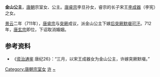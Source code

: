 {{東亞女性歷史人物
| 名稱=金山公主
| 身份=[[唐朝|唐朝]]公主
| 畫像=
| 說明=
| 姓=李
| 封爵=[[公主|公主]]
| 位號=
| 封號=金山公主
| 出生年=
| 婚年=
| 逝世年=
| 諡號=
| 墳墓=
| 父親=[[李憲_(寧王)|李成器]]
|}}
'''金山公主'''，[[唐朝|唐朝]]宗室女、公主。[[唐睿宗|唐睿宗]]李旦孙女，睿宗的长子宋王[[李憲_(寧王)|李成器]]（李宪）之女。

[[景云|景云]]二年（711年），[[唐睿宗|唐睿宗]]与[[突厥汗国|突厥]]成议，派金山公主下嫁[[后突厥|后突厥]][[默啜|默啜]][[可汗|可汗]]。712年，[[唐玄宗|唐玄宗]]即位，下诏取消婚姻。 

== 参考资料 ==
*《[[资治通鉴|资治通鉴]] 唐纪26》：“三月，以宋王成器女为金山公主，许嫁突厥默啜。”

[[Category:唐朝宗室女|Category:唐朝宗室女]]
[[Category:唐朝公主|许]]
[[Category:李姓|~]]